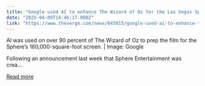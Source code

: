 ```yaml
---
title: "Google used AI to enhance The Wizard of Oz for the Las Vegas Sphere’s giant screen"
date: "2025-04-09T14:46:17.000Z"
link: "https://www.theverge.com/news/645815/google-used-ai-to-enhance-the-wizard-of-oz-for-the-las-vegas-spheres-giant-screen"
---
```


AI was used on over 90 percent of The Wizard of Oz to prep the film for the Sphere’s 160,000-square-foot screen. | Image: Google

Following an announcement last week that Sphere Entertainment was crea...

[Read more](https://www.theverge.com/news/645815/google-used-ai-to-enhance-the-wizard-of-oz-for-the-las-vegas-spheres-giant-screen)
